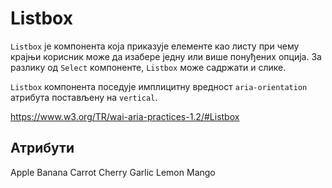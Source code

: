 

<Meta title="Components/Listbox" component={Listbox} decorators={[withKnobs]}/>

# Listbox

`Listbox` је компонента која приказује елементе као листу при чему крајњи корисник може да изабере
једну или више понуђених опција. За разлику од `Select` компоненте, `Listbox` може садржати и слике.

`Listbox` компонента поседује имплицитну вредност `aria-orientation` атрибута постављену на `vertical`.

https://www.w3.org/TR/wai-aria-practices-1.2/#Listbox

## Атрибути

<Props of={Listbox} />

<Preview>
    <Story name="Preview">
        <Listbox 
            onHome={action('onHome')} 
            onEnd={action('onEnd')} 
            onArrowDown={action('onArrowDown')} 
            onArrowUp={action('onArrowUp')}
            onEsc={action('onEsc')}
            onSelect={action('onSelect')}
            onTab={action('onTab')}
        >
            <ListboxOption selected={true}>Apple</ListboxOption>
			<ListboxOption>Banana</ListboxOption>
			<ListboxOption>Carrot</ListboxOption>
			<ListboxOption disabled={true}>Cherry</ListboxOption>
			<ListboxOption>Garlic</ListboxOption>
			<ListboxOption>Lemon</ListboxOption>
			<ListboxOption>Mango</ListboxOption>
        </Listbox>
    </Story>
</Preview>